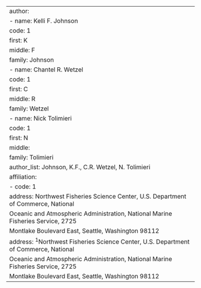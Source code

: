 ---
author:
  - name: Kelli F. Johnson
    code: 1
    first: K
    middle: F
    family: Johnson
  - name: Chantel R. Wetzel
    code: 1
    first: C
    middle: R
    family: Wetzel
  - name: Nick Tolimieri
    code: 1
    first: N
    middle: 
    family: Tolimieri
author_list: Johnson, K.F., C.R. Wetzel, N. Tolimieri
affiliation:
  - code: 1
    address: Northwest Fisheries Science Center, U.S. Department of Commerce, National
      Oceanic and Atmospheric Administration, National Marine Fisheries Service, 2725
      Montlake Boulevard East, Seattle, Washington 98112
address: ^1^Northwest Fisheries Science Center, U.S. Department of Commerce, National
  Oceanic and Atmospheric Administration, National Marine Fisheries Service, 2725
  Montlake Boulevard East, Seattle, Washington 98112
---